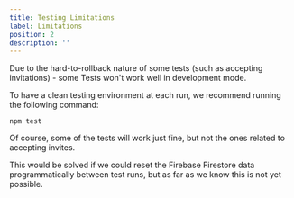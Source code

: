 ```yaml
---
title: Testing Limitations
label: Limitations
position: 2
description: ''
---
```


Due to the hard-to-rollback nature of some tests (such as accepting invitations) - some Tests won't work well in development mode.

To have a clean testing environment at each run, we recommend running the following command:

```
npm test
```

Of course, some of the tests will work just fine, but not the ones related to accepting invites.

This would be solved if we could reset the Firebase Firestore data programmatically between test runs, but as far as we know this is not yet possible.